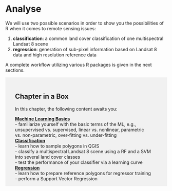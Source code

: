 # Analyse {#analyse .entry-title}

We will use two possible scenarios in order to show you the possibilities of R when it comes to remote sensing issues:

1.  **classification**: a common land cover classification of one multispectral Landsat 8 scene
2.  **regression**: generation of sub-pixel information based on Landsat 8 data and high resolution reference data

A complete workflow utilizing various R packages is given in the next sections.

::: {style="background-color:#f1f1f1;padding:18px 30px 1px"}
# Chapter in a Box

In this chapter, the following content awaits you:

[**Machine Learning Basics**](./Analyse#machine-learning-basics)\
- familiarize yourself with the basic terms of the ML, e.g., unsupervised vs. supervised, linear vs. nonlinear, parametric vs. non-parametric, over-fitting vs. under-fitting\
[**Classification**](./Analyse.qmd#classification-in-r)\
- learn how to sample polygons in QGIS\
- classify a multispectral Landsat 8 scene using a RF and a SVM into several land cover classes\
- test the performance of your classifier via a learning curve\
[**Regression**](./Analyse.qmd#regression-in-r)\
- learn how to prepare reference polygons for regressor training\
- perform a Support Vector Regression
:::

